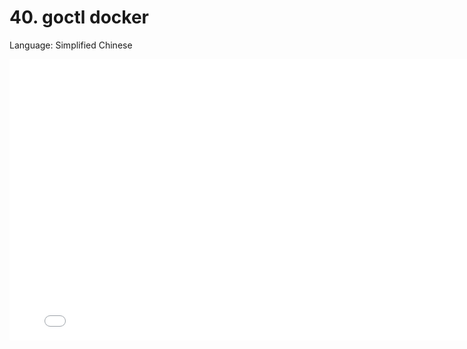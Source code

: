 # 40. goctl docker

Language: Simplified Chinese

<iframe src="//player.bilibili.com/player.html?bvid=BV1ud4y1Q7Ph&page=1"
    width="800"
    height="450"
    frameborder="0"
    allowfullscreen
    scrolling="no"
    border="0"
    framespacing="0"
    allowfullscreen="true">
</iframe>
